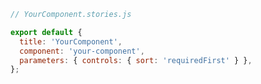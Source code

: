 ```js
// YourComponent.stories.js

export default {
  title: 'YourComponent',
  component: 'your-component',
  parameters: { controls: { sort: 'requiredFirst' } },
};
```
